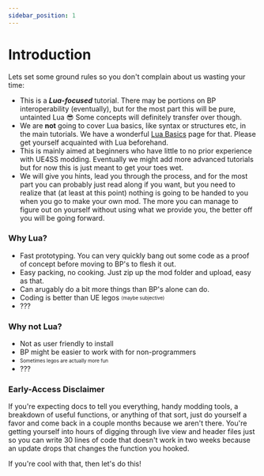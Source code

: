 ```yaml
---
sidebar_position: 1
---
```


# Introduction

Lets set some ground rules so you don't complain about us wasting your time:
- This is a _**Lua-focused**_ tutorial. There may be portions on BP interoperability (eventually), but for the most part this will be pure, untainted Lua 😎 Some concepts will definitely transfer over though.
- We are **not** going to cover Lua basics, like syntax or structures etc, in the main tutorials. We have a wonderful [Lua Basics](https://pwmodding.wiki/docs/Lua-Modding/LuaBasics) page for that. Please get yourself acquainted with Lua beforehand.
- This is mainly aimed at beginners who have little to no prior experience with UE4SS modding. Eventually we might add more advanced tutorials but for now this is just meant to get your toes wet.
- We will give you hints, lead you through the process, and for the most part you can probably just read along if you want, but you need to realize that (at least at this point) nothing is going to be handed to you when you go to make your own mod. The more you can manage to figure out on yourself without using what we provide you, the better off you will be going forward. 

### Why Lua?
- Fast prototyping. You can very quickly bang out some code as a proof of concept before moving to BP's to flesh it out.
- Easy packing, no cooking. Just zip up the mod folder and upload, easy as that.
- Can arugably do a bit more things than BP's alone can do.
- Coding is better than UE legos <sub><sup>(maybe subjective)</sup></sub>
- ???

### Why not Lua?
- Not as user friendly to install
- BP might be easier to work with for non-programmers
- <sub><sup>Sometimes legos are actually more fun</sup></sub>
- ???

### Early-Access Disclaimer
If you're expecting docs to tell you everything, handy modding tools, a breakdown of useful functions, or anything of that sort, just do yourself a favor and come back in a couple months because we aren't there. You're getting yourself into hours of digging through live view and header files just so you can write 30 lines of code that doesn't work in two weeks because an update drops that changes the function you hooked.

If you're cool with that, then let's do this!